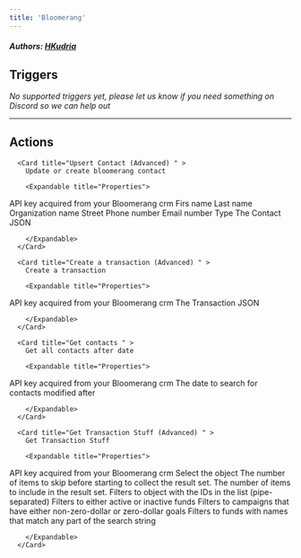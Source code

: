 ```yaml
---
title: 'Bloomerang'
---
```


##### Authors: [HKudria](https://github.com/HKudria)


## Triggers

*No supported triggers yet, please let us know if you need something on Discord so we can help out* 


---

## Actions


      <Card title="Upsert Contact (Advanced) " >
        Update or create bloomerang contact

        <Expandable title="Properties">
          
<ResponseField name="API Key" required type="Secret_text">
API key acquired from your Bloomerang crm
</ResponseField>
            
<ResponseField name="Firs name"  type="Short_text">
Firs name
</ResponseField>
            
<ResponseField name="Last name"  type="Short_text">
Last name
</ResponseField>
            
<ResponseField name="Organization name" required type="Short_text">
Organization name
</ResponseField>
            
<ResponseField name="Street"  type="Short_text">
Street
</ResponseField>
            
<ResponseField name="Phone number"  type="Short_text">
Phone number
</ResponseField>
            
<ResponseField name="Email number"  type="Number">
Email number
</ResponseField>
            
<ResponseField name="Type"  type="Number">
Type
</ResponseField>
            
<ResponseField name="Contact (JSON)" required type="Json">
The Contact JSON
</ResponseField>
              
        </Expandable>
      </Card>
  
      <Card title="Create a transaction (Advanced) " >
        Create a transaction

        <Expandable title="Properties">
          
<ResponseField name="API Key" required type="Secret_text">
API key acquired from your Bloomerang crm
</ResponseField>
            
<ResponseField name="Transaction (JSON)" required type="Json">
The Transaction JSON
</ResponseField>
              
        </Expandable>
      </Card>
  
      <Card title="Get contacts " >
        Get all contacts after date

        <Expandable title="Properties">
          
<ResponseField name="API Key" required type="Secret_text">
API key acquired from your Bloomerang crm
</ResponseField>
            
<ResponseField name="Last Modified Date" required type="Short_text">
The date to search for contacts modified after
</ResponseField>
              
        </Expandable>
      </Card>
  
      <Card title="Get Transaction Stuff (Advanced) " >
        Get Transaction Stuff

        <Expandable title="Properties">
          
<ResponseField name="API Key" required type="Secret_text">
API key acquired from your Bloomerang crm
</ResponseField>
            
<ResponseField name="Transaction stuff" required type="Dropdown">
Select the object
</ResponseField>
            
<ResponseField name="The number of items to skip"  type="Number">
The number of items to skip before starting to collect the result set.
</ResponseField>
            
<ResponseField name="The number of items to include"  type="Number">
The number of items to include in the result set.
</ResponseField>
            
<ResponseField name="IDs list"  type="Array">
Filters to object with the IDs in the list (pipe-separated)
</ResponseField>
            
<ResponseField name="Filters to either active or inactive funds"  type="Checkbox">
Filters to either active or inactive funds
</ResponseField>
            
<ResponseField name="Filters to campaigns"  type="Checkbox">
Filters to campaigns that have either non-zero-dollar or zero-dollar goals
</ResponseField>
            
<ResponseField name="Filters to funds with names"  type="Short_text">
Filters to funds with names that match any part of the search string
</ResponseField>
              
        </Expandable>
      </Card>
  
